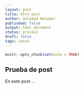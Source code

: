 ---
layout: post
title: Otro post
author: Soledad Retamar
published: false
output: html_document
status: process
draft: false
tags: censo
---
  
  ```{r setup, include=FALSE}
knitr::opts_chunk$set(echo = TRUE)
```


## Prueba de post
En este post ...